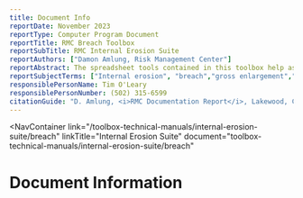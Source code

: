 ```yaml
---
title: Document Info
reportDate: November 2023
reportType: Computer Program Document
reportTitle: RMC Breach Toolbox
reportSubTitle: RMC Internal Erosion Suite
reportAuthors: ["Damon Amlung, Risk Management Center"]
reportAbstract: The spreadsheet tools contained in this toolbox help assess the likelihood of breach due to gross enlargement of a concentrated leak pipe using the excess shear stress equation, unraveling of the downstream slope due to flows through the rockfill, and sinkhole development, in addition to providing general guidance for assessing slope instability.
reportSubjectTerms: ["Internal erosion", "breach","gross enlargement","unraveling","sinkhole development", "slope instability"]
responsiblePersonName: Tim O'Leary
responsiblePersonNumber: (502) 315-6599
citationGuide: "D. Amlung, <i>RMC Documentation Report</i>, Lakewood, CO: U.S. Army Corps of Engineers, Risk Management Center, 2025. Accessed on <i>{enter current date here}</i>."
---
```



<NavContainer 
  link="/toolbox-technical-manuals/internal-erosion-suite/breach"
  linkTitle="Internal Erosion Suite"
  document="toolbox-technical-manuals/internal-erosion-suite/breach"
></NavContainer>

# Document Information

<DocumentMetadata metadata={frontMatter} />
